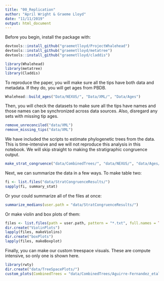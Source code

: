 ```yaml
---
title: "00_Replication"
author: "April Wright & Graeme Lloyd"
date: "11/11/2019"
output: html_document
---
```


Before you begin, install the package with:

```r
devtools::install_github("graemetlloyd/ProjectWhalehead")
devtools::install_github("graemetlloyd/metatree")
devtools::install_github("graemetlloyd/claddis")

```

```r
library(Whalehead)
library(metatree)
library(Claddis)
```


To reproduce the paper, you will make sure all the tips have both data and metadata. If they do, you will get ages from PBDB.

```r
Whalehead::build_ages("Data/NEXUS/", "Data/XML/", "Data/Ages")
```

Then, you will check the datasets to make sure all the tips have names and those names can be synchronized across data sources. Also, disregard any sets with missing tip ages.


```r
remove_unreconciled("data/XML")
remove_missing_tips("data/XML")
```



We have included the scripts to estimate phylogenetic trees from the data. This is time-intensive and we will not reproduce this analysis in this notebook. We will skip straight to making the stratigraphic congruence output.
```r
make_strat_congruence("data/CombinedTrees/", "data/NEXUS/", "data/Ages/", "data/MPTS/", "revbayes_output", "parisimony_out")
```

Next, we can summarize the data in a few ways.  To make table two:

```r
fi <- list.files("data/StratCongruenceResults/")
sapply(fi, summary_stat)
```

Or your could summarize all of the files at once:

```r
summarize_medians(user.path = "data/StratCongruenceResults/")
```


Or make violin and box plots of them:

```r

files <- list.files(path = user.path, pattern = "*.txt", full.names = TRUE, recursive = FALSE)
dir.create("ViolinPlots")
lapply(files, makeViolins)
dir.create("boxPlots")
lapply(files, makeBoxplot)

```

Finally, you can make our custom treespace visuals. These are compute intensive, so only one is shown here.

```r
library(rwty)
dir.create("data/TreeSpacePlots/")
custom_plots(CombinedTrees = "data/CombinedTrees/Aguirre-Fernandez_etal_2009a.nex", StratFile ="data/StratCongruenceResults/Aguirre-Fernandez_etal_2009a.txt", ext_columns = c("MIG", "Bayes"))
```
